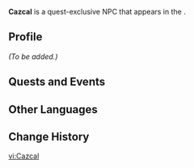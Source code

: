 {{Meta
|missing_NPC_profile  = yes
}}
{{Character Infobox
|type             = Quest NPC
|image            = NPC Cazcal.png
|region           = Natlan
|location         = Natlan
|affiliation      = Children of Echoes
|title            = 

|ancestry         = <!-- Clan/family -->
|father           = 
|mother           = 
|spouse           = 
|sibling          = 
|child            = 
|relative         = 

|voiceEN          = 
|voiceCN          = 
|voiceJP          = 
|voiceKR          = 
}}
'''Cazcal''' is a quest-exclusive NPC that appears in the {{Quest|Tending to a Tepetlisaurus}}.

==Profile==
<!--Detailed story/lore information goes here.-->
''(To be added.)''

==Quests and Events==
{{Quests and Events}}

==Other Languages==
{{Other Languages|default_hidden=1
|en     = Cazcal
|zhs    = 卡兹加
|zhs_rm = Kǎzījiā
|zht    = 卡茲加
|zht_rm = Kǎzījiā
|ja     = カズーガ
|ko     = 카즈칼
|es     = Cazcal
|fr     = Cazcal
|ru     = Кацкаль
|th     = Cazcal
|vi     = Cazcal
|de     = Cazcal
|id     = Cazcal
|pt     = Kazga
|tr     = Cazcal
|it     = Cazcal
}}

==Change History==
{{Change History|5.0}}
<!--
==References==
{{Reflist}}
-->

[[vi:Cazcal]]
